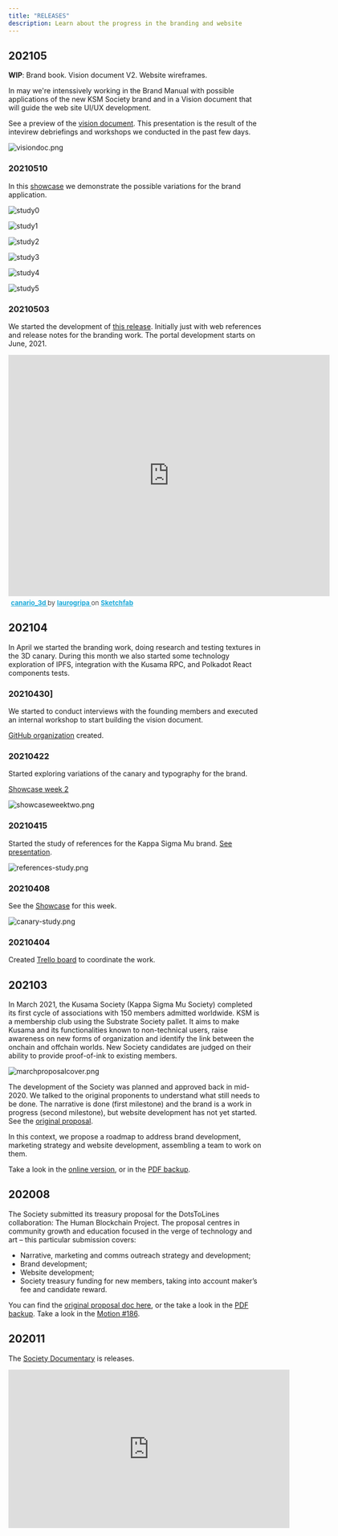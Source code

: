 ```yaml
---
title: "RELEASES"
description: Learn about the progress in the branding and website
---
```


## 202105

**WIP**: Brand book. Vision document V2. Website wireframes.

In may we're intenssively working in the Brand Manual with possible applications of the new KSM Society brand and in a Vision document that will guide the web site UI/UX development.

See a preview of the [vision document](https://drive.google.com/drive/u/2/folders/1ReG63yRvPgIRRyryDTbrACHELcZoMkA3). This presentation is the result of the intevirew debriefings and workshops we conducted in the past few days.

![visiondoc.png](./assets/visiondoc.png)

### 20210510

In this [showcase](https://drive.google.com/file/d/1BZYefqT1ZQe1J1rd7KPO75iAz6YkAWWy/view?usp=sharing) we demonstrate the possible variations for the brand application.

![study0](./assets/study0.png)

![study1](./assets/study1.png)

![study2](./assets/study2.png)

![study3](./assets/study3.png)

![study4](./assets/study4.png)

![study5](./assets/study5.png)

### 20210503

We started the development of [this release](https://github.com/KappaSigmaMu/kappasigmamu.github.io4). Initially just with web references and release notes for the branding work. The portal development starts on June, 2021.

<div class="sketchfab-embed-wrapper"> <iframe title="canario_3d" frameborder="0" allowfullscreen mozallowfullscreen="true" webkitallowfullscreen="true" allow="fullscreen; autoplay; vr" xr-spatial-tracking execution-while-out-of-viewport execution-while-not-rendered web-share width="640" height="480" src="https://sketchfab.com/models/93590a6310184eaa888666a1e43b01a5/embed?ui_theme=dark"> </iframe> <p style="font-size: 13px; font-weight: normal; margin: 5px; color: #4A4A4A;"> <a href="https://sketchfab.com/3d-models/canario-3d-93590a6310184eaa888666a1e43b01a5?utm_medium=embed&utm_campaign=share-popup&utm_content=93590a6310184eaa888666a1e43b01a5" target="_blank" style="font-weight: bold; color: #1CAAD9;"> canario_3d </a> by <a href="https://sketchfab.com/laurogripa?utm_medium=embed&utm_campaign=share-popup&utm_content=93590a6310184eaa888666a1e43b01a5" target="_blank" style="font-weight: bold; color: #1CAAD9;"> laurogripa </a> on <a href="https://sketchfab.com?utm_medium=embed&utm_campaign=share-popup&utm_content=93590a6310184eaa888666a1e43b01a5" target="_blank" style="font-weight: bold; color: #1CAAD9;">Sketchfab</a></p></div>


## 202104

In April we started the branding work, doing research and testing textures in the 3D canary. During this month we also started some technology exploration of IPFS, integration with the Kusama RPC, and Polkadot React components tests.

### 20210430]

We started to conduct interviews with the founding members and executed an internal workshop to start building the vision document.

[GitHub organization](https://gi[thub.com/KappaSigmaMu) created.

### 20210422

Started exploring variations of the canary and typography for the brand.

[Showcase week 2](https://drive.google.com/file/d/1eb5Eb8Rq0a-GXYz32f_7RHE8IjQJiava/view?usp=sharing)

![showcaseweektwo.png](./assets/showcaseweektwo.png)

### 20210415

Started the study of references for the Kappa Sigma Mu brand. [See presentation](https://docs.google.com/presentation/d/1bv9kYMQ-BcBpXQUDM78fsWtPxSqmWFIC/edit).

![references-study.png](./assets/references-study.png)

### 20210408

See the [Showcase](https://drive.google.com/file/d/1A1H6Pdm8pGbxpCIxOMIAXu2ApSjHmg-g/view?usp=sharing) for this week.

![canary-study.png](canary-study.png)

### 20210404

Created [Trello board](https://trello.com/b/aqOYaoD0/brand-and-website) to coordinate the work.

## 202103

In March 2021, the Kusama Society (Kappa Sigma Mu Society) completed its first cycle of associations with 150 members admitted worldwide. KSM is a membership club using the Substrate Society pallet. It aims to make Kusama and its functionalities known to non-technical users, raise awareness on new forms of organization and identify the link between the onchain and offchain worlds. New Society candidates are judged on their ability to provide proof-of-ink to existing members.

![marchproposalcover.png](./assets/marchproposalcover.png)

The development of the Society was planned and approved back in mid-2020. We talked to the original proponents to understand what still needs to be done. The narrative is done (first milestone) and the brand is a work in progress (second milestone), but website development has not yet started. See the [original proposal](./assets/DotsToLines-KSMSocietyCollaborationTheKusamaHumanBlockchainProject.pdf).

In this context, we propose a roadmap to address brand development, marketing strategy and website development, assembling a team to work on them.

Take a look in the [online version](https://docs.google.com/document/d/1LvOR3-8U8m5b0b-yN41MDxZUBVAR09lroavtZ2VwRYo/edit), or in the [PDF backup](./assets/KusamaSpendingProposal-KappaSigmaMu-V1.pdf).


## 202008

The Society submitted its treasury proposal for the DotsToLines collaboration: The Human Blockchain Project. The proposal centres in community growth and education focused in the verge of technology and art – this particular submission covers:

* Narrative, marketing and comms outreach strategy and development;
* Brand development;
* Website development;
* Society treasury funding for new members, taking into account maker’s fee and candidate reward.

You can find the [original proposal doc here](https://drive.google.com/file/d/1q6kFyznrDnyctZViK29J2OvBrr4D1LNo/view?usp=sharingThe), or the take a look in the [PDF backup](./assets/DotsToLines-KSMSocietyCollaborationTheKusamaHumanBlockchainProject.pdf). Take a look in the [Motion #186](https://kusama.polkassembly.io/motion/186).

## 202011

The [Society Documentary](https://www.youtube.com/channel/UCEk1aTXtPgs31A-vQJ5kvjg) is releases.

<iframe width="560" height="315" src="https://www.youtube.com/embed/-JfQ2vCipWU" title="YouTube video player" frameborder="0" allow="accelerometer; autoplay; clipboard-write; encrypted-media; gyroscope; picture-in-picture" allowfullscreen></iframe>
